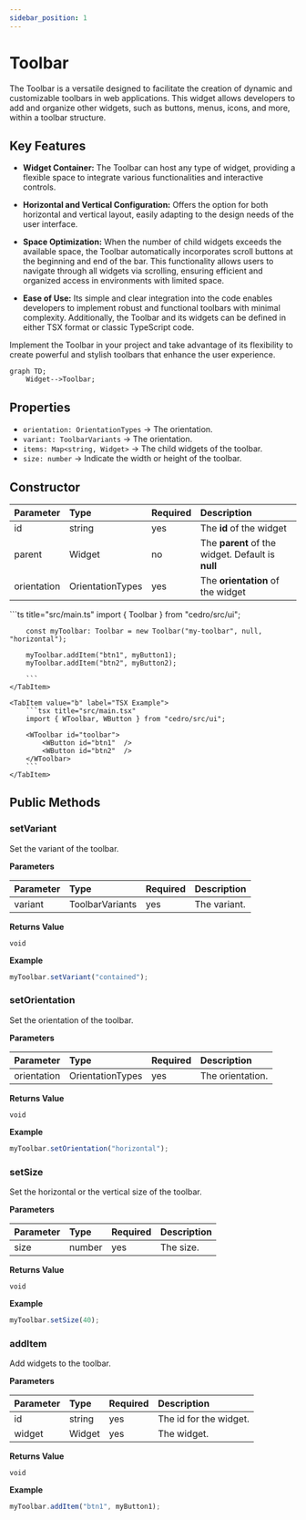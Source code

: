 ```yaml
---
sidebar_position: 1
---
```



# Toolbar

The Toolbar is a versatile designed to facilitate the creation of dynamic and customizable toolbars in web applications. This widget allows developers to add and organize other widgets, such as buttons, menus, icons, and more, within a toolbar structure.

## Key Features

-   **Widget Container:** The Toolbar can host any type of widget, providing a flexible space to integrate various functionalities and interactive controls.

-   **Horizontal and Vertical Configuration:** Offers the option for both horizontal and vertical layout, easily adapting to the design needs of the user interface.

-   **Space Optimization:** When the number of child widgets exceeds the available space, the Toolbar automatically incorporates scroll buttons at the beginning and end of the bar. This functionality allows users to navigate through all widgets via scrolling, ensuring efficient and organized access in environments with limited space.

-   **Ease of Use:** Its simple and clear integration into the code enables developers to implement robust and functional toolbars with minimal complexity. Additionally, the Toolbar and its widgets can be defined in either TSX format or classic TypeScript code.

Implement the Toolbar in your project and take advantage of its flexibility to create powerful and stylish toolbars that enhance the user experience.

```mermaid
graph TD;
    Widget-->Toolbar;
```

## Properties

<InheritsFromWidget name="Toolbar" />

-   `orientation: OrientationTypes` → The orientation.
-   `variant: ToolbarVariants` → The orientation.
-   `items: Map<string, Widget>` → The child widgets of the toolbar.
-   `size: number` → Indicate the width or height of the toolbar.

## Constructor

| Parameter   | Type             | Required | Description                                       |
| :---------- | :--------------- | :------- | :------------------------------------------------ |
| id          | string           | yes      | The **id** of the widget                          |
| parent      | Widget           | no       | The **parent** of the widget. Default is **null** |
| orientation | OrientationTypes | yes      | The **orientation** of the widget                 |

<Tabs>
    <TabItem value="a"  label="TS Example" default >
        ```ts title="src/main.ts"
        import { Toolbar } from "cedro/src/ui";

        const myToolbar: Toolbar = new Toolbar("my-toolbar", null, "horizontal");

        myToolbar.addItem("btn1", myButton1);
        myToolbar.addItem("btn2", myButton2);

        ```
    </TabItem>

    <TabItem value="b" label="TSX Example">
        ```tsx title="src/main.tsx"
        import { WToolbar, WButton } from "cedro/src/ui";

        <WToolbar id="toolbar">
            <WButton id="btn1"  />
            <WButton id="btn2"  />
        </WToolbar>
        ```
    </TabItem>

</Tabs>

## Public Methods

### setVariant

Set the variant of the toolbar.

**Parameters**

| Parameter | Type            | Required | Description  |
| :-------- | :-------------- | :------- | :----------- |
| variant   | ToolbarVariants | yes      | The variant. |

**Returns Value**

    void

**Example**

```ts title="src/main.ts"
myToolbar.setVariant("contained");
```

### setOrientation

Set the orientation of the toolbar.

**Parameters**

| Parameter   | Type             | Required | Description      |
| :---------- | :--------------- | :------- | :--------------- |
| orientation | OrientationTypes | yes      | The orientation. |

**Returns Value**

    void

**Example**

```ts title="src/main.ts"
myToolbar.setOrientation("horizontal");
```

### setSize

Set the horizontal or the vertical size of the toolbar.

**Parameters**

| Parameter | Type   | Required | Description |
| :-------- | :----- | :------- | :---------- |
| size      | number | yes      | The size.   |

**Returns Value**

    void

**Example**

```ts title="src/main.ts"
myToolbar.setSize(40);
```

### addItem

Add widgets to the toolbar.

**Parameters**

| Parameter | Type   | Required | Description            |
| :-------- | :----- | :------- | :--------------------- |
| id        | string | yes      | The id for the widget. |
| widget    | Widget | yes      | The widget.            |

**Returns Value**

    void

**Example**

```ts title="src/main.ts"
myToolbar.addItem("btn1", myButton1);
```
